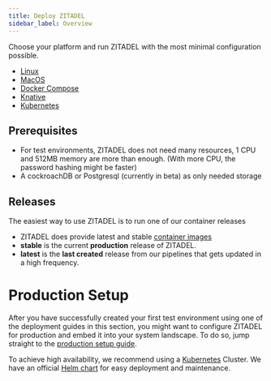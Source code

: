 ```yaml
---
title: Deploy ZITADEL
sidebar_label: Overview
---
```


Choose your platform and run ZITADEL with the most minimal configuration possible.

- [Linux](./linux)
- [MacOS](./macos)
- [Docker Compose](./compose)
- [Knative](./knative)
- [Kubernetes](./kubernetes)

## Prerequisites

- For test environments, ZITADEL does not need many resources, 1 CPU and 512MB memory are more than enough. (With more CPU, the password hashing might be faster)
- A cockroachDB or Postgresql (currently in beta) as only needed storage

## Releases

The easiest way to use ZITADEL is to run one of our container releases

- ZITADEL does provide latest and stable [container images](https://github.com/zitadel/zitadel/pkgs/container/zitadel)
- **stable** is the current **production** release of ZITADEL.
- **latest** is the **last created** release from our pipelines that gets updated in a high frequency.

# Production Setup

After you have successfully created your first test environment using one of the deployment guides in this section,
you might want to configure ZITADEL for production and embed it into your system landscape.
To do so, jump straight to the [production setup guide](/docs/self-hosting/manage/production).

To achieve high availability, we recommend using a [Kubernetes](https://kubernetes.io/docs/home/) Cluster.
We have an official [Helm chart](https://artifacthub.io/packages/helm/zitadel/zitadel) for easy deployment and maintenance.
